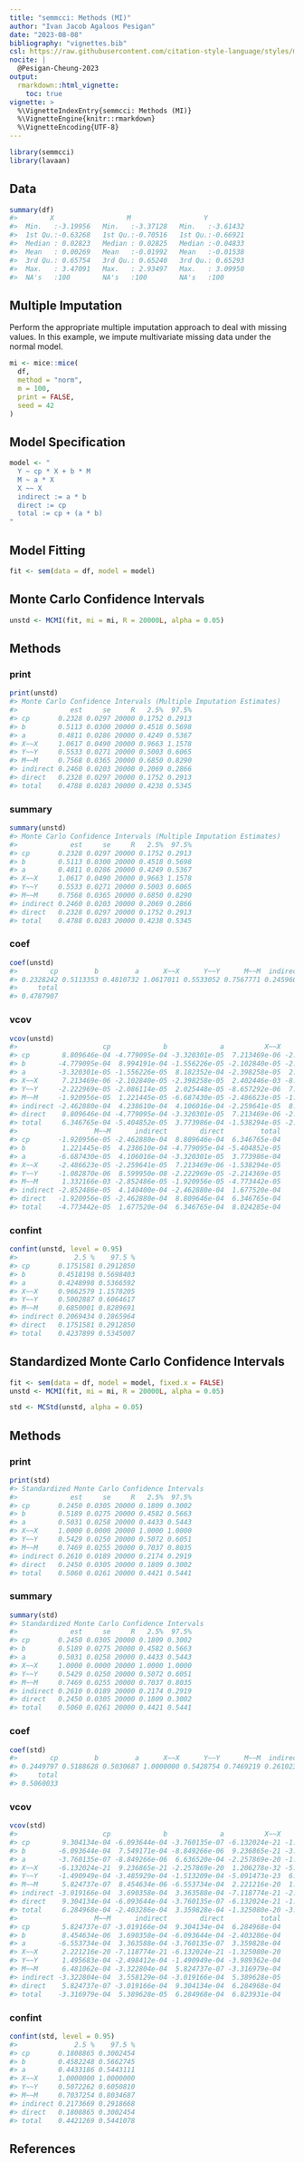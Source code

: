 ```yaml
---
title: "semmcci: Methods (MI)"
author: "Ivan Jacob Agaloos Pesigan"
date: "2023-08-08"
bibliography: "vignettes.bib"
csl: https://raw.githubusercontent.com/citation-style-language/styles/master/apa.csl
nocite: |
  @Pesigan-Cheung-2023
output:
  rmarkdown::html_vignette:
    toc: true
vignette: >
  %\VignetteIndexEntry{semmcci: Methods (MI)}
  %\VignetteEngine{knitr::rmarkdown}
  %\VignetteEncoding{UTF-8}
---
```


<!-- vignettes/methods-mc-mi.Rmd is generated from .setup/vignettes/methods-mc-mi.Rmd.orig. Please edit that file -->






```r
library(semmcci)
library(lavaan)
```

## Data




```r
summary(df)
#>        X                  M                  Y           
#>  Min.   :-3.19956   Min.   :-3.37128   Min.   :-3.61432  
#>  1st Qu.:-0.63268   1st Qu.:-0.70516   1st Qu.:-0.66921  
#>  Median : 0.02823   Median : 0.02825   Median :-0.04833  
#>  Mean   : 0.00269   Mean   :-0.01992   Mean   :-0.01538  
#>  3rd Qu.: 0.65754   3rd Qu.: 0.65240   3rd Qu.: 0.65293  
#>  Max.   : 3.47091   Max.   : 2.93497   Max.   : 3.09950  
#>  NA's   :100        NA's   :100        NA's   :100
```

## Multiple Imputation

Perform the appropriate multiple imputation approach to deal with missing values.
In this example, we impute multivariate missing data under the normal model.


```r
mi <- mice::mice(
  df,
  method = "norm",
  m = 100,
  print = FALSE,
  seed = 42
)
```

## Model Specification


```r
model <- "
  Y ~ cp * X + b * M
  M ~ a * X
  X ~~ X
  indirect := a * b
  direct := cp
  total := cp + (a * b)
"
```

## Model Fitting


```r
fit <- sem(data = df, model = model)
```

## Monte Carlo Confidence Intervals


```r
unstd <- MCMI(fit, mi = mi, R = 20000L, alpha = 0.05)
```

## Methods

### print


```r
print(unstd)
#> Monte Carlo Confidence Intervals (Multiple Imputation Estimates)
#>             est     se     R   2.5%  97.5%
#> cp       0.2328 0.0297 20000 0.1752 0.2913
#> b        0.5113 0.0300 20000 0.4518 0.5698
#> a        0.4811 0.0286 20000 0.4249 0.5367
#> X~~X     1.0617 0.0490 20000 0.9663 1.1578
#> Y~~Y     0.5533 0.0271 20000 0.5003 0.6065
#> M~~M     0.7568 0.0365 20000 0.6850 0.8290
#> indirect 0.2460 0.0203 20000 0.2069 0.2866
#> direct   0.2328 0.0297 20000 0.1752 0.2913
#> total    0.4788 0.0283 20000 0.4238 0.5345
```

### summary


```r
summary(unstd)
#> Monte Carlo Confidence Intervals (Multiple Imputation Estimates)
#>             est     se     R   2.5%  97.5%
#> cp       0.2328 0.0297 20000 0.1752 0.2913
#> b        0.5113 0.0300 20000 0.4518 0.5698
#> a        0.4811 0.0286 20000 0.4249 0.5367
#> X~~X     1.0617 0.0490 20000 0.9663 1.1578
#> Y~~Y     0.5533 0.0271 20000 0.5003 0.6065
#> M~~M     0.7568 0.0365 20000 0.6850 0.8290
#> indirect 0.2460 0.0203 20000 0.2069 0.2866
#> direct   0.2328 0.0297 20000 0.1752 0.2913
#> total    0.4788 0.0283 20000 0.4238 0.5345
```

### coef


```r
coef(unstd)
#>        cp         b         a      X~~X      Y~~Y      M~~M  indirect    direct 
#> 0.2328242 0.5113353 0.4810732 1.0617011 0.5533052 0.7567771 0.2459664 0.2328242 
#>     total 
#> 0.4787907
```

### vcov


```r
vcov(unstd)
#>                     cp             b             a          X~~X          Y~~Y
#> cp        8.809646e-04 -4.779095e-04 -3.320301e-05  7.213469e-06 -2.222969e-05
#> b        -4.779095e-04  8.994191e-04 -1.556226e-05 -2.102840e-05 -2.086114e-05
#> a        -3.320301e-05 -1.556226e-05  8.182352e-04 -2.398258e-05  2.025448e-05
#> X~~X      7.213469e-06 -2.102840e-05 -2.398258e-05  2.402446e-03 -8.657292e-06
#> Y~~Y     -2.222969e-05 -2.086114e-05  2.025448e-05 -8.657292e-06  7.340365e-04
#> M~~M     -1.920956e-05  1.221445e-05 -6.687430e-05 -2.486623e-05 -1.082870e-06
#> indirect -2.462880e-04  4.238610e-04  4.106016e-04 -2.259641e-05  8.599950e-08
#> direct    8.809646e-04 -4.779095e-04 -3.320301e-05  7.213469e-06 -2.222969e-05
#> total     6.346765e-04 -5.404852e-05  3.773986e-04 -1.538294e-05 -2.214369e-05
#>                   M~~M      indirect        direct         total
#> cp       -1.920956e-05 -2.462880e-04  8.809646e-04  6.346765e-04
#> b         1.221445e-05  4.238610e-04 -4.779095e-04 -5.404852e-05
#> a        -6.687430e-05  4.106016e-04 -3.320301e-05  3.773986e-04
#> X~~X     -2.486623e-05 -2.259641e-05  7.213469e-06 -1.538294e-05
#> Y~~Y     -1.082870e-06  8.599950e-08 -2.222969e-05 -2.214369e-05
#> M~~M      1.332166e-03 -2.852486e-05 -1.920956e-05 -4.773442e-05
#> indirect -2.852486e-05  4.140400e-04 -2.462880e-04  1.677520e-04
#> direct   -1.920956e-05 -2.462880e-04  8.809646e-04  6.346765e-04
#> total    -4.773442e-05  1.677520e-04  6.346765e-04  8.024285e-04
```

### confint


```r
confint(unstd, level = 0.95)
#>              2.5 %    97.5 %
#> cp       0.1751581 0.2912850
#> b        0.4518198 0.5698403
#> a        0.4248998 0.5366592
#> X~~X     0.9662579 1.1578205
#> Y~~Y     0.5002887 0.6064617
#> M~~M     0.6850001 0.8289691
#> indirect 0.2069434 0.2865964
#> direct   0.1751581 0.2912850
#> total    0.4237899 0.5345007
```

## Standardized Monte Carlo Confidence Intervals


```r
fit <- sem(data = df, model = model, fixed.x = FALSE)
unstd <- MCMI(fit, mi = mi, R = 20000L, alpha = 0.05)
```


```r
std <- MCStd(unstd, alpha = 0.05)
```

## Methods

### print


```r
print(std)
#> Standardized Monte Carlo Confidence Intervals
#>             est     se     R   2.5%  97.5%
#> cp       0.2450 0.0305 20000 0.1809 0.3002
#> b        0.5189 0.0275 20000 0.4582 0.5663
#> a        0.5031 0.0258 20000 0.4433 0.5443
#> X~~X     1.0000 0.0000 20000 1.0000 1.0000
#> Y~~Y     0.5429 0.0250 20000 0.5072 0.6051
#> M~~M     0.7469 0.0255 20000 0.7037 0.8035
#> indirect 0.2610 0.0189 20000 0.2174 0.2919
#> direct   0.2450 0.0305 20000 0.1809 0.3002
#> total    0.5060 0.0261 20000 0.4421 0.5441
```

### summary


```r
summary(std)
#> Standardized Monte Carlo Confidence Intervals
#>             est     se     R   2.5%  97.5%
#> cp       0.2450 0.0305 20000 0.1809 0.3002
#> b        0.5189 0.0275 20000 0.4582 0.5663
#> a        0.5031 0.0258 20000 0.4433 0.5443
#> X~~X     1.0000 0.0000 20000 1.0000 1.0000
#> Y~~Y     0.5429 0.0250 20000 0.5072 0.6051
#> M~~M     0.7469 0.0255 20000 0.7037 0.8035
#> indirect 0.2610 0.0189 20000 0.2174 0.2919
#> direct   0.2450 0.0305 20000 0.1809 0.3002
#> total    0.5060 0.0261 20000 0.4421 0.5441
```

### coef


```r
coef(std)
#>        cp         b         a      X~~X      Y~~Y      M~~M  indirect    direct 
#> 0.2449797 0.5188628 0.5030687 1.0000000 0.5428754 0.7469219 0.2610236 0.2449797 
#>     total 
#> 0.5060033
```

### vcov


```r
vcov(std)
#>                     cp             b             a          X~~X          Y~~Y
#> cp        9.304134e-04 -6.093644e-04 -3.760135e-07 -6.132024e-21 -1.490949e-04
#> b        -6.093644e-04  7.549171e-04 -8.849266e-06  9.236865e-21 -3.485929e-04
#> a        -3.760135e-07 -8.849266e-06  6.636520e-04 -2.257869e-20 -1.513209e-04
#> X~~X     -6.132024e-21  9.236865e-21 -2.257869e-20  1.206278e-32 -5.091473e-23
#> Y~~Y     -1.490949e-04 -3.485929e-04 -1.513209e-04 -5.091473e-23  6.251979e-04
#> M~~M      5.824737e-07  8.454634e-06 -6.553734e-04  2.221216e-20  1.495683e-04
#> indirect -3.019166e-04  3.690358e-04  3.363588e-04 -7.118774e-21 -2.498412e-04
#> direct    9.304134e-04 -6.093644e-04 -3.760135e-07 -6.132024e-21 -1.490949e-04
#> total     6.284968e-04 -2.403286e-04  3.359828e-04 -1.325080e-20 -3.989362e-04
#>                   M~~M      indirect        direct         total
#> cp        5.824737e-07 -3.019166e-04  9.304134e-04  6.284968e-04
#> b         8.454634e-06  3.690358e-04 -6.093644e-04 -2.403286e-04
#> a        -6.553734e-04  3.363588e-04 -3.760135e-07  3.359828e-04
#> X~~X      2.221216e-20 -7.118774e-21 -6.132024e-21 -1.325080e-20
#> Y~~Y      1.495683e-04 -2.498412e-04 -1.490949e-04 -3.989362e-04
#> M~~M      6.481062e-04 -3.322804e-04  5.824737e-07 -3.316979e-04
#> indirect -3.322804e-04  3.558129e-04 -3.019166e-04  5.389628e-05
#> direct    5.824737e-07 -3.019166e-04  9.304134e-04  6.284968e-04
#> total    -3.316979e-04  5.389628e-05  6.284968e-04  6.823931e-04
```

### confint


```r
confint(std, level = 0.95)
#>              2.5 %    97.5 %
#> cp       0.1808865 0.3002454
#> b        0.4582248 0.5662745
#> a        0.4433186 0.5443111
#> X~~X     1.0000000 1.0000000
#> Y~~Y     0.5072262 0.6050810
#> M~~M     0.7037254 0.8034687
#> indirect 0.2173669 0.2918668
#> direct   0.1808865 0.3002454
#> total    0.4421269 0.5441078
```

## References

